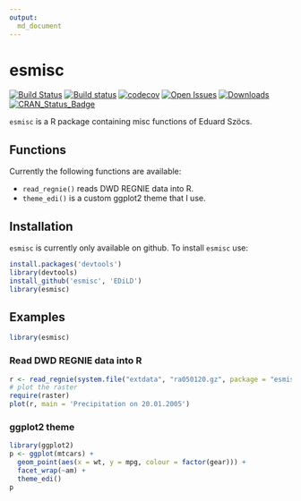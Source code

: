 ```yaml
---
output: 
  md_document
---
```

esmisc
============
[![Build Status](https://travis-ci.org/EDiLD/esmisc.png)](https://travis-ci.org/EDiLD/esmisc)
[![Build status](https://ci.appveyor.com/api/projects/status/ju4fwso1luyanrn6?svg=true)](https://ci.appveyor.com/project/EDiLD/esmisc-98v1t)
[![codecov](https://codecov.io/gh/EDiLD/esmisc/branch/master/graph/badge.svg)](https://codecov.io/gh/EDiLD/esmisc)
[![Open Issues](https://img.shields.io/github/issues/edild/esmisc.svg)](https://github.com/edild/esmisc/issues)
[![Downloads](http://cranlogs.r-pkg.org/badges/esmisc)](http://cranlogs.r-pkg.org/badges/esmisc)
[![CRAN_Status_Badge](http://www.r-pkg.org/badges/version/esmisc)](http://cran.r-project.org/web/packages/esmisc)


`esmisc` is a R package containing misc functions of Eduard Szöcs.

## Functions
Currently the following functions are available:

  + `read_regnie()` reads DWD REGNIE data into R.
  + `theme_edi()` is a custom ggplot2 theme that I use.
    

    
## Installation
`esmisc` is currently only available on github. To install `esmisc` use:
```r
install.packages('devtools')
library(devtools)
install_github('esmisc', 'EDiLD')
library(esmisc)
```

## Examples
```r
library(esmisc)
```


### Read DWD REGNIE data into R

```r
r <- read_regnie(system.file("extdata", "ra050120.gz", package = "esmisc"))
# plot the raster
require(raster)
plot(r, main = 'Precipitation on 20.01.2005')
```

### ggplot2 theme

```r
library(ggplot2)
p <- ggplot(mtcars) + 
  geom_point(aes(x = wt, y = mpg, colour = factor(gear))) + 
  facet_wrap(~am) + 
  theme_edi()
p
````
